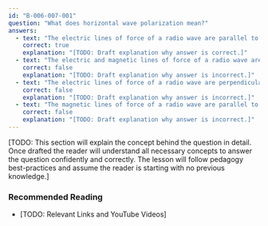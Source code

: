 ```yaml
---
id: "B-006-007-001"
question: "What does horizontal wave polarization mean?"
answers:
  - text: "The electric lines of force of a radio wave are parallel to the Earth's surface"
    correct: true
    explanation: "[TODO: Draft explanation why answer is correct.]"
  - text: "The electric and magnetic lines of force of a radio wave are perpendicular to the Earth's surface"
    correct: false
    explanation: "[TODO: Draft explanation why answer is incorrect.]"
  - text: "The electric lines of force of a radio wave are perpendicular to the Earth's surface"
    correct: false
    explanation: "[TODO: Draft explanation why answer is incorrect.]"
  - text: "The magnetic lines of force of a radio wave are parallel to the Earth's surface"
    correct: false
    explanation: "[TODO: Draft explanation why answer is incorrect.]"
---
```


[TODO: This section will explain the concept behind the question in detail. Once drafted the reader will understand all necessary concepts to answer the question confidently and correctly. The lesson will follow pedagogy best-practices and assume the reader is starting with no previous knowledge.]

### Recommended Reading

- [TODO: Relevant Links and YouTube Videos]
